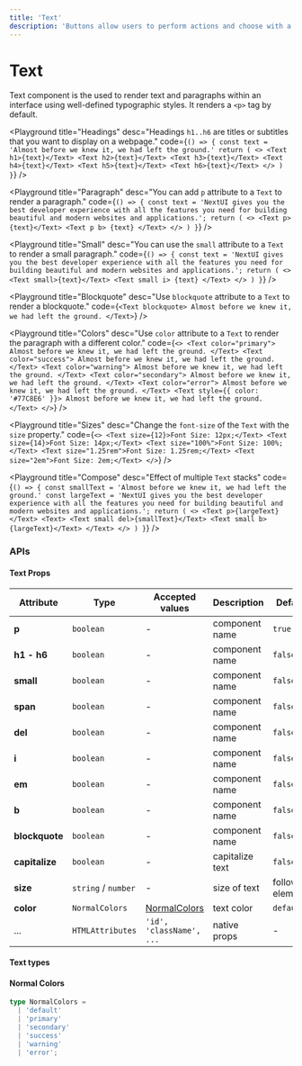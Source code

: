 ```yaml
---
title: 'Text'
description: 'Buttons allow users to perform actions and choose with a single tap.'
---
```


# Text

Text component is the used to render text and paragraphs within an interface using well-defined typographic styles.
It renders a `<p>` tag by default.

<Playground
  title="Headings"
  desc="Headings `h1..h6` are titles or subtitles that you want to display on a webpage."
  code={`
() => {
  const text = 'Almost before we knew it, we had left the ground.'
  return (
    <>
      <Text h1>{text}</Text>
      <Text h2>{text}</Text>
      <Text h3>{text}</Text>
      <Text h4>{text}</Text>
      <Text h5>{text}</Text>
      <Text h6>{text}</Text>
    </>
  )
}
`}
/>

<Playground
  title="Paragraph"
  desc="You can add `p` attribute to a `Text` to render a paragraph."
  code={`
  () => {
  const text = 'NextUI gives you the best developer experience with all the features you need for building beautiful and modern websites and applications.';
  return (
    <>
        <Text p>{text}</Text>
        <Text p b>
        {text}
        </Text>
    </>
   )
}
`}
/>

<Playground
  title="Small"
  desc="You can use the `small` attribute to a `Text` to render a small paragraph."
  code={`
  () => {
  const text = 'NextUI gives you the best developer experience with all the features you need for building beautiful and modern websites and applications.';
  return (
    <>
        <Text small>{text}</Text>
        <Text small i>
         {text}
        </Text>
    </>
   )
  }
`}
/>

<Playground
  title="Blockquote"
  desc="Use `blockquote` attribute to a `Text` to render a blockquote."
  code={`
<Text blockquote>
  Almost before we knew it, we had left the ground.
</Text>
`}
/>

<Playground
  title="Colors"
  desc="Use `color` attribute to a `Text` to render the paragraph with a different color."
  code={`
<>
  <Text color="primary">
     Almost before we knew it, we had left the ground.
  </Text>
  <Text color="success">
     Almost before we knew it, we had left the ground.
  </Text>
  <Text color="warning">
     Almost before we knew it, we had left the ground.
  </Text>
  <Text color="secondary">
     Almost before we knew it, we had left the ground.
  </Text>
  <Text color="error">
     Almost before we knew it, we had left the ground.
  </Text>
  <Text style={{ color: '#77C8E6' }}>
     Almost before we knew it, we had left the ground.
  </Text>
</>
`}
/>

<Playground
  title="Sizes"
  desc="Change the `font-size` of the `Text` with the `size` property."
  code={`
<>
  <Text size={12}>Font Size: 12px;</Text>
  <Text size={14}>Font Size: 14px;</Text>
  <Text size="100%">Font Size: 100%;</Text>
  <Text size="1.25rem">Font Size: 1.25rem;</Text>
  <Text size="2em">Font Size: 2em;</Text>
</>
`}
/>

<Playground
  title="Compose"
  desc="Effect of multiple `Text` stacks"
  code={`
  () => {
  const smallText = 'Almost before we knew it, we had left the ground.'
  const largeText = 'NextUI gives you the best developer experience with all the features you need for building beautiful and modern websites and applications.';
  return (
    <>
        <Text p>{largeText}</Text>
        <Text>
         <Text small del>{smallText}</Text>
         <Text small b>{largeText}</Text>
        </Text>
    </>
   )
}
`}
/>

<Spacer y={3} />

### APIs

<Spacer y={2} />

#### Text Props

| Attribute      | Type                | Accepted values                | Description     | Default         |
| -------------- | ------------------- | ------------------------------ | --------------- | --------------- |
| **p**          | `boolean`           | -                              | component name  | `true`          |
| **h1 - h6**    | `boolean`           | -                              | component name  | `false`         |
| **small**      | `boolean`           | -                              | component name  | `false`         |
| **span**       | `boolean`           | -                              | component name  | `false`         |
| **del**        | `boolean`           | -                              | component name  | `false`         |
| **i**          | `boolean`           | -                              | component name  | `false`         |
| **em**         | `boolean`           | -                              | component name  | `false`         |
| **b**          | `boolean`           | -                              | component name  | `false`         |
| **blockquote** | `boolean`           | -                              | component name  | `false`         |
| **capitalize** | `boolean`           | -                              | capitalize text | `false`         |
| **size**       | `string` / `number` | -                              | size of text    | follow elements |
| **color**      | `NormalColors`      | [NormalColors](#normal-colors) | text color      | `default`       |
| ...            | `HTMLAttributes`    | `'id', 'className', ...`       | native props    | -               |

<Spacer y={1} />

#### Text types

<Spacer y={1} />

#### Normal Colors

```ts
type NormalColors =
  | 'default'
  | 'primary'
  | 'secondary'
  | 'success'
  | 'warning'
  | 'error';
```
